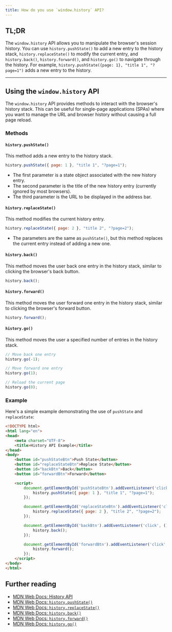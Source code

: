 ```yaml
---
title: How do you use `window.history` API?
---
```


## TL;DR

The `window.history` API allows you to manipulate the browser's session history. You can use `history.pushState()` to add a new entry to the history stack, `history.replaceState()` to modify the current entry, and `history.back()`, `history.forward()`, and `history.go()` to navigate through the history. For example, `history.pushState({page: 1}, "title 1", "?page=1")` adds a new entry to the history.

---

## Using the `window.history` API

The `window.history` API provides methods to interact with the browser's history stack. This can be useful for single-page applications (SPAs) where you want to manage the URL and browser history without causing a full page reload.

### Methods

#### `history.pushState()`

This method adds a new entry to the history stack.

```javascript
history.pushState({ page: 1 }, "title 1", "?page=1");
```

- The first parameter is a state object associated with the new history entry.
- The second parameter is the title of the new history entry (currently ignored by most browsers).
- The third parameter is the URL to be displayed in the address bar.

#### `history.replaceState()`

This method modifies the current history entry.

```javascript
history.replaceState({ page: 2 }, "title 2", "?page=2");
```

- The parameters are the same as `pushState()`, but this method replaces the current entry instead of adding a new one.

#### `history.back()`

This method moves the user back one entry in the history stack, similar to clicking the browser's back button.

```javascript
history.back();
```

#### `history.forward()`

This method moves the user forward one entry in the history stack, similar to clicking the browser's forward button.

```javascript
history.forward();
```

#### `history.go()`

This method moves the user a specified number of entries in the history stack.

```javascript
// Move back one entry
history.go(-1);

// Move forward one entry
history.go(1);

// Reload the current page
history.go(0);
```

### Example

Here's a simple example demonstrating the use of `pushState` and `replaceState`:

```html
<!DOCTYPE html>
<html lang="en">
<head>
    <meta charset="UTF-8">
    <title>History API Example</title>
</head>
<body>
    <button id="pushStateBtn">Push State</button>
    <button id="replaceStateBtn">Replace State</button>
    <button id="backBtn">Back</button>
    <button id="forwardBtn">Forward</button>

    <script>
        document.getElementById('pushStateBtn').addEventListener('click', () => {
            history.pushState({ page: 1 }, "title 1", "?page=1");
        });

        document.getElementById('replaceStateBtn').addEventListener('click', () => {
            history.replaceState({ page: 2 }, "title 2", "?page=2");
        });

        document.getElementById('backBtn').addEventListener('click', () => {
            history.back();
        });

        document.getElementById('forwardBtn').addEventListener('click', () => {
            history.forward();
        });
    </script>
</body>
</html>
```

## Further reading

- [MDN Web Docs: History API](https://developer.mozilla.org/en-US/docs/Web/API/History_API)
- [MDN Web Docs: `history.pushState()`](https://developer.mozilla.org/en-US/docs/Web/API/History/pushState)
- [MDN Web Docs: `history.replaceState()`](https://developer.mozilla.org/en-US/docs/Web/API/History/replaceState)
- [MDN Web Docs: `history.back()`](https://developer.mozilla.org/en-US/docs/Web/API/History/back)
- [MDN Web Docs: `history.forward()`](https://developer.mozilla.org/en-US/docs/Web/API/History/forward)
- [MDN Web Docs: `history.go()`](https://developer.mozilla.org/en-US/docs/Web/API/History/go)

